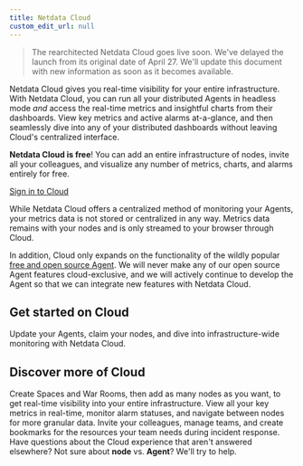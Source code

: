 ```yaml
---
title: Netdata Cloud
custom_edit_url: null
---
```



> The rearchitected Netdata Cloud goes live soon. We've delayed the launch from its original date of April 27. We'll
> update this document with new information as soon as it becomes available.

Netdata Cloud gives you real-time visibility for your entire infrastructure. With Netdata Cloud, you can run all your
distributed Agents in headless mode _and_ access the real-time metrics and insightful charts from their dashboards. View
key metrics and active alarms at-a-glance, and then seamlessly dive into any of your distributed dashboards without
leaving Cloud's centralized interface.

**Netdata Cloud is free**! You can add an entire infrastructure of nodes, invite all your colleagues, and visualize any
number of metrics, charts, and alarms entirely for free.

<p><a href="https://app.netdata.cloud" className="button button--lg">Sign in to Cloud</a></p>

While Netdata Cloud offers a centralized method of monitoring your Agents, your metrics data is not stored or
centralized in any way. Metrics data remains with your nodes and is only streamed to your browser through Cloud. 

In addition, Cloud only expands on the functionality of the wildly popular [free and open source Agent](/docs/agent/).
We will never make any of our open source Agent features cloud-exclusive, and we will actively continue to develop the
Agent so that we can integrate new features with Netdata Cloud.

## Get started on Cloud

<Start>
  <StartBox href="/docs/cloud/get-started/" title="Get started guide" button="Read now">
    Update your Agents, claim your nodes, and dive into infrastructure-wide monitoring with Netdata Cloud.
  </StartBox>
</Start>

## Discover more of Cloud

<Discover>
  <DiscoverBox 
    href="/docs/cloud/organize/" 
    title="Organize">
    Create Spaces and War Rooms, then add as many nodes as you want, to get real-time visibility into your entire infrastructure.
  </DiscoverBox>
  <DiscoverBox 
    href="/docs/cloud/monitor/" 
    title="Monitor">
    View all your key metrics in real-time, monitor alarm statuses, and navigate between nodes for more granular data.
  </DiscoverBox>
  <DiscoverBox 
    href="/docs/cloud/collaborate/" 
    title="Collaborate">
    Invite your colleagues, manage teams, and create bookmarks for the resources your team needs during incident response.
  </DiscoverBox>
  <DiscoverBox 
    href="/docs/cloud/faq-glossary/" 
    title="FAQ &amp; glossary">
    Have questions about the Cloud experience that aren't answered elsewhere? Not sure about <strong>node</strong> vs. <strong>Agent</strong>? We'll try to help.
  </DiscoverBox>
</Discover>